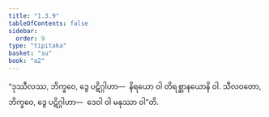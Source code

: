 ```yaml
---
title: "1.3.9"
tableOfContents: false
sidebar:
  order: 9
type: "tipitaka"
basket: "su"
book: "a2"
---
```



<DynamicBreadcrumb />

<Division number="30" book="a2" e="ch" v="15" p="62">

<Paragraph number="65" book="a2">
“ဒုဿီလဿ, ဘိက္ခဝေ, ဒွေ ပဋိဂ္ဂါဟာ—  နိရယော ဝါ တိရစ္ဆာနယောနိ ဝါ.
</Paragraph>

<Paragraph number="66" book="a2">
သီလဝတော, ဘိက္ခဝေ, ဒွေ ပဋိဂ္ဂါဟာ—  ဒေဝါ ဝါ မနုဿာ ဝါ”တိ.
</Paragraph>
</Division>